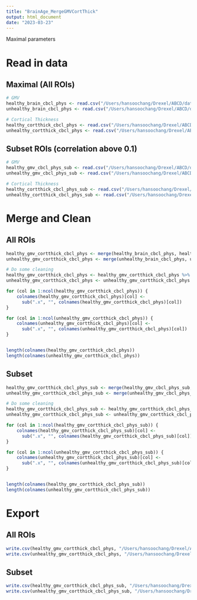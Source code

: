 ```yaml
---
title: "BrainAge_MergeGMVCortThick"
output: html_document
date: "2023-03-23"
---
```


Maximal parameters

# Read in data
## Maximal (All ROIs)
```r
# GMV
healthy_brain_cbcl_phys <- read.csv("/Users/hansoochang/Drexel/ABCD/data/healthy_brain_cbcl_phys.csv")
unhealthy_brain_cbcl_phys <- read.csv("/Users/hansoochang/Drexel/ABCD/data/unhealthy_brain_cbcl_phys.csv")

# Cortical Thickness
healthy_cortthick_cbcl_phys <- read.csv("/Users/hansoochang/Drexel/ABCD/data/healthy_cortthick_cbcl_phys.csv")
unhealthy_cortthick_cbcl_phys <- read.csv("/Users/hansoochang/Drexel/ABCD/data/unhealthy_cortthick_cbcl_phys.csv")

```


## Subset ROIs (correlation above 0.1)
```r
# GMV
healthy_gmv_cbcl_phys_sub <- read.csv("/Users/hansoochang/Drexel/ABCD/data/healthy_gmv_cbcl_phys_sub.csv")
unhealthy_gmv_cbcl_phys_sub <- read.csv("/Users/hansoochang/Drexel/ABCD/data/unhealthy_gmv_cbcl_phys_sub.csv")

# Cortical Thickness
healthy_cortthick_cbcl_phys_sub <- read.csv("/Users/hansoochang/Drexel/ABCD/data/healthy_cortthick_cbcl_phys_sub.csv")
unhealthy_cortthick_cbcl_phys_sub <- read.csv("/Users/hansoochang/Drexel/ABCD/data/unhealthy_cortthick_cbcl_phys_sub.csv")
```



# Merge and Clean
## All ROIs
```r
healthy_gmv_cortthick_cbcl_phys <- merge(healthy_brain_cbcl_phys, healthy_cortthick_cbcl_phys, by = c("paired"))
unhealthy_gmv_cortthick_cbcl_phys <- merge(unhealthy_brain_cbcl_phys, unhealthy_cortthick_cbcl_phys, by = c("paired"))

# Do some cleaning
healthy_gmv_cortthick_cbcl_phys <- healthy_gmv_cortthick_cbcl_phys %>% select(-contains(".y"))
unhealthy_gmv_cortthick_cbcl_phys <- unhealthy_gmv_cortthick_cbcl_phys %>% select(-contains(".y"))

for (col in 1:ncol(healthy_gmv_cortthick_cbcl_phys)) {
    colnames(healthy_gmv_cortthick_cbcl_phys)[col] <- 
      sub(".x", "", colnames(healthy_gmv_cortthick_cbcl_phys)[col])
}

for (col in 1:ncol(unhealthy_gmv_cortthick_cbcl_phys)) {
    colnames(unhealthy_gmv_cortthick_cbcl_phys)[col] <- 
      sub(".x", "", colnames(unhealthy_gmv_cortthick_cbcl_phys)[col])
}


length(colnames(healthy_gmv_cortthick_cbcl_phys))
length(colnames(unhealthy_gmv_cortthick_cbcl_phys))
```


## Subset
```r
healthy_gmv_cortthick_cbcl_phys_sub <- merge(healthy_gmv_cbcl_phys_sub, healthy_cortthick_cbcl_phys_sub, by = c("paired"))
unhealthy_gmv_cortthick_cbcl_phys_sub <- merge(unhealthy_gmv_cbcl_phys_sub, unhealthy_cortthick_cbcl_phys_sub, by = c("paired"))

# Do some cleaning
healthy_gmv_cortthick_cbcl_phys_sub <- healthy_gmv_cortthick_cbcl_phys_sub %>% select(-contains(".y"))
unhealthy_gmv_cortthick_cbcl_phys_sub <- unhealthy_gmv_cortthick_cbcl_phys_sub %>% select(-contains(".y"))

for (col in 1:ncol(healthy_gmv_cortthick_cbcl_phys_sub)) {
    colnames(healthy_gmv_cortthick_cbcl_phys_sub)[col] <- 
      sub(".x", "", colnames(healthy_gmv_cortthick_cbcl_phys_sub)[col])
}

for (col in 1:ncol(unhealthy_gmv_cortthick_cbcl_phys_sub)) {
    colnames(unhealthy_gmv_cortthick_cbcl_phys_sub)[col] <- 
      sub(".x", "", colnames(unhealthy_gmv_cortthick_cbcl_phys_sub)[col])
}


length(colnames(healthy_gmv_cortthick_cbcl_phys_sub))
length(colnames(unhealthy_gmv_cortthick_cbcl_phys_sub))
```



# Export
## All ROIs
```r
write.csv(healthy_gmv_cortthick_cbcl_phys, "/Users/hansoochang/Drexel/ABCD/data/healthy_gmv_cortthick_cbcl_phys.csv")
write.csv(unhealthy_gmv_cortthick_cbcl_phys, "/Users/hansoochang/Drexel/ABCD/data/unhealthy_gmv_cortthick_cbcl_phys.csv")


```

## Subset
```r
write.csv(healthy_gmv_cortthick_cbcl_phys_sub, "/Users/hansoochang/Drexel/ABCD/data/healthy_gmv_cortthick_cbcl_phys_sub.csv")
write.csv(unhealthy_gmv_cortthick_cbcl_phys_sub, "/Users/hansoochang/Drexel/ABCD/data/unhealthy_gmv_cortthick_cbcl_phys_sub.csv")


```



